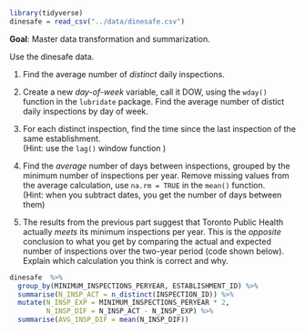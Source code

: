 ```r
library(tidyverse)
dinesafe = read_csv("../data/dinesafe.csv")
```

**Goal**: Master data transformation and summarization. 

Use the dinesafe data.

1. Find the average number of *distinct* daily inspections.

2. Create a new *day-of-week* variable, call it DOW, using the `wday()` function in the `lubridate` package. Find the average number of distict daily inspections by day of 
week.

3. For each distinct inspection, find the time since the last inspection of the same establishment.  
(Hint: use the `lag()` window function )


4. Find the *average* number of days between inspections, grouped by the minimum number of inspections per year. Remove missing values from the average calculation, use `na.rm = TRUE` in the `mean()` function.  
(Hint: when you subtract dates, you get the number of days between them)


5. The results from the previous part suggest that Toronto Public Health actually *meets* its minimum inspections per year. This is the *opposite* conclusion to what you get by comparing the actual and expected number of inspections over the two-year period (code shown below). Explain which calculation you think is correct and why.

```r
dinesafe  %>% 
  group_by(MINIMUM_INSPECTIONS_PERYEAR, ESTABLISHMENT_ID) %>% 
  summarise(N_INSP_ACT = n_distinct(INSPECTION_ID)) %>% 
  mutate(N_INSP_EXP = MINIMUM_INSPECTIONS_PERYEAR * 2, 
         N_INSP_DIF = N_INSP_ACT - N_INSP_EXP) %>%
  summarise(AVG_INSP_DIF = mean(N_INSP_DIF))
```
